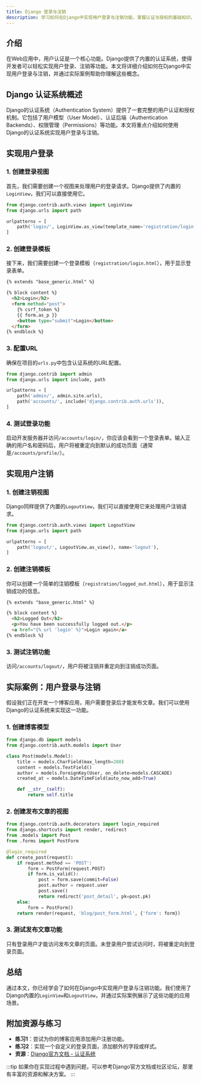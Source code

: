 ```yaml
---
title: Django 登录与注销
description: 学习如何在Django中实现用户登录与注销功能，掌握认证与授权的基础知识。
---
```


## 介绍

在Web应用中，用户认证是一个核心功能。Django提供了内置的认证系统，使得开发者可以轻松实现用户登录、注销等功能。本文将详细介绍如何在Django中实现用户登录与注销，并通过实际案例帮助你理解这些概念。

## Django 认证系统概述

Django的认证系统（Authentication System）提供了一套完整的用户认证和授权机制。它包括了用户模型（User Model）、认证后端（Authentication Backends）、权限管理（Permissions）等功能。本文将重点介绍如何使用Django的认证系统实现用户登录与注销。

## 实现用户登录

### 1. 创建登录视图

首先，我们需要创建一个视图来处理用户的登录请求。Django提供了内置的`LoginView`，我们可以直接使用它。

```python
from django.contrib.auth.views import LoginView
from django.urls import path

urlpatterns = [
    path('login/', LoginView.as_view(template_name='registration/login.html'), name='login'),
]
```

### 2. 创建登录模板

接下来，我们需要创建一个登录模板（`registration/login.html`），用于显示登录表单。

```html
{% extends "base_generic.html" %}

{% block content %}
  <h2>Login</h2>
  <form method="post">
    {% csrf_token %}
    {{ form.as_p }}
    <button type="submit">Login</button>
  </form>
{% endblock %}
```

### 3. 配置URL

确保在项目的`urls.py`中包含认证系统的URL配置。

```python
from django.contrib import admin
from django.urls import include, path

urlpatterns = [
    path('admin/', admin.site.urls),
    path('accounts/', include('django.contrib.auth.urls')),
]
```

### 4. 测试登录功能

启动开发服务器并访问`/accounts/login/`，你应该会看到一个登录表单。输入正确的用户名和密码后，用户将被重定向到默认的成功页面（通常是`/accounts/profile/`）。

## 实现用户注销

### 1. 创建注销视图

Django同样提供了内置的`LogoutView`，我们可以直接使用它来处理用户注销请求。

```python
from django.contrib.auth.views import LogoutView
from django.urls import path

urlpatterns = [
    path('logout/', LogoutView.as_view(), name='logout'),
]
```

### 2. 创建注销模板

你可以创建一个简单的注销模板（`registration/logged_out.html`），用于显示注销成功的信息。

```html
{% extends "base_generic.html" %}

{% block content %}
  <h2>Logged Out</h2>
  <p>You have been successfully logged out.</p>
  <a href="{% url 'login' %}">Login again</a>
{% endblock %}
```

### 3. 测试注销功能

访问`/accounts/logout/`，用户将被注销并重定向到注销成功页面。

## 实际案例：用户登录与注销

假设我们正在开发一个博客应用，用户需要登录后才能发布文章。我们可以使用Django的认证系统来实现这一功能。

### 1. 创建博客模型

```python
from django.db import models
from django.contrib.auth.models import User

class Post(models.Model):
    title = models.CharField(max_length=200)
    content = models.TextField()
    author = models.ForeignKey(User, on_delete=models.CASCADE)
    created_at = models.DateTimeField(auto_now_add=True)

    def __str__(self):
        return self.title
```

### 2. 创建发布文章的视图

```python
from django.contrib.auth.decorators import login_required
from django.shortcuts import render, redirect
from .models import Post
from .forms import PostForm

@login_required
def create_post(request):
    if request.method == 'POST':
        form = PostForm(request.POST)
        if form.is_valid():
            post = form.save(commit=False)
            post.author = request.user
            post.save()
            return redirect('post_detail', pk=post.pk)
    else:
        form = PostForm()
    return render(request, 'blog/post_form.html', {'form': form})
```

### 3. 测试发布文章功能

只有登录用户才能访问发布文章的页面。未登录用户尝试访问时，将被重定向到登录页面。

## 总结

通过本文，你已经学会了如何在Django中实现用户登录与注销功能。我们使用了Django内置的`LoginView`和`LogoutView`，并通过实际案例展示了这些功能的应用场景。

## 附加资源与练习

- **练习1**：尝试为你的博客应用添加用户注册功能。
- **练习2**：实现一个自定义的登录页面，添加额外的字段或样式。
- **资源**：[Django官方文档 - 认证系统](https://docs.djangoproject.com/en/stable/topics/auth/)

:::tip
如果你在实现过程中遇到问题，可以参考Django官方文档或社区论坛，那里有丰富的资源和解决方案。
:::